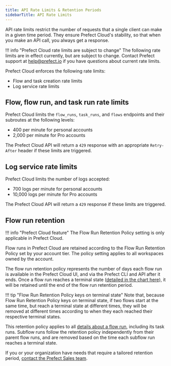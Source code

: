 ```yaml
---
title: API Rate Limits & Retention Periods
sidebarTitle: API Rate Limits
---
```



API rate limits restrict the number of requests that a single client can make in a given time period.
They ensure Prefect Cloud's stability, so that when you make an API call, you always get a response.

!!! info "Prefect Cloud rate limits are subject to change"
    The following rate limits are in effect currently, but are subject to change.
    Contact Prefect support at [help@prefect.io](mailto:help@prefect.io) if you have questions about current rate limits.

Prefect Cloud enforces the following rate limits:

- Flow and task creation rate limits
- Log service rate limits

## Flow, flow run, and task run rate limits

Prefect Cloud limits the `flow_runs`, `task_runs`, and `flows` endpoints and their subroutes at the following levels:

- 400 per minute for personal accounts
- 2,000 per minute for Pro accounts

The Prefect Cloud API will return a `429` response with an appropriate `Retry-After` header if these limits are triggered.

## Log service rate limits

Prefect Cloud limits the number of logs accepted:

- 700 logs per minute for personal accounts
- 10,000 logs per minute for Pro accounts

The Prefect Cloud API will return a `429` response if these limits are triggered.

## Flow run retention

!!! info "Prefect Cloud feature"
    The Flow Run Retention Policy setting is only applicable in Prefect Cloud.

Flow runs in Prefect Cloud are retained according to the Flow Run Retention Policy set by your account tier.
The policy setting applies to all workspaces owned by the account.

The flow run retention policy represents the number of days each flow run is available in the Prefect Cloud UI, and via the Prefect CLI and API after it ends.
Once a flow run reaches a terminal state ([detailed in the chart here](/2.14.21/concepts/states/#state-types)), it will be retained until the end of the flow run retention period.

!!! tip "Flow Run Retention Policy keys on terminal state"
    Note that, because Flow Run Retention Policy keys on terminal state, if two flows start at the same time, but reach a terminal state at different times, they will be removed at different times according to when they each reached their respective terminal states.

This retention policy applies to all [details about a flow run](/2.14.21/ui/flow-runs/#inspect-a-flow-run), including its task runs.
Subflow runs follow the retention policy independently from their parent flow runs, and are removed based on the time each subflow run reaches a terminal state.

If you or your organization have needs that require a tailored retention period, [contact the Prefect Sales team](https://www.prefect.io/pricing).
